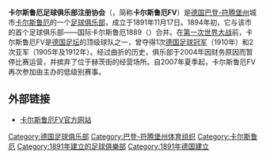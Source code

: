{{Distinguish|卡尔斯鲁厄体育俱乐部}}
{{Unreferenced|time=2020-02-24T01:34:42+00:00}}
{{Infobox football club|
  clubname = 卡尔斯鲁厄FV|
  image    = [[File:Karlsruher_FV_Logo.svg|130px]] |
  fullname = 卡尔斯鲁厄足球俱乐部注册协会<br>Karlsruher Fussball Verein 1891 e.V.|
  nickname = KFV|
  founded  = 1891年|
  ground   = 阿登纳环路体育场|
  capacity = |
  chairman = |
  manager  = |
  league   = 县级C组联赛1区 (XI)|
  season   =  |
  position = |
  pattern_la1=|pattern_b1=|pattern_ra1=|
  leftarm1=ff0000|body1=ff0000|rightarm1=ff0000|shorts1=000000|socks1=000000|
  pattern_la2=|pattern_b2=|pattern_ra2=|
  leftarm2=FFFFFF|body2=FFFFFF|rightarm2=FFFFFF|shorts2=ffffFF|socks2=FFffff|
}}
'''卡尔斯鲁厄足球俱乐部注册协会'''（{{lang-de|'''Karlsruher Fußball Verein e. V.'''}}，简称'''卡尔斯鲁厄FV'''）是[[德国|德国]][[巴登-符腾堡州|巴登-符腾堡州]]城市[[卡尔斯鲁厄|卡尔斯鲁厄]]的一个[[足球俱乐部|足球俱乐部]]，成立于1891年11月17日。1894年初，它与该市的首个足球俱乐部——国际卡尔斯鲁厄1889（{{lang|de|''International FC 1889 Karlsruhe''}}）合并。在[[第一次世界大战|第一次世界大战]]前，卡尔斯鲁厄FV是[[德国足球运动|德国足坛]]的顶级球队之一，曾夺得1次[[德国足球冠军|德国足球冠军]]（1910年）和2次亚军（1905年及1912年）。经过曲折的历史，俱乐部于2004年因财务原因而暂停比赛运营，并摈弃了位于赫茨街的经营场所。自2007年夏季起，卡尔斯鲁厄FV再次参加由{{link-de|巴登足球协会|Badischer Fußballverband}}主办的低级别赛事。

== 外部链接 ==
{{Commonscat|Karlsruher FV}}
* [http://www.karlsruher-fv1891.de/ 卡尔斯鲁厄FV官方网站] {{Wayback|url=http://www.karlsruher-fv1891.de/ |date=20201129041818 }}

{{DEFAULTSORT:Karlsruher FV}}
[[Category:德国足球俱乐部|Category:德国足球俱乐部]]
[[Category:巴登-符腾堡州体育组织|Category:巴登-符腾堡州体育组织]]
[[Category:卡尔斯鲁厄|Category:卡尔斯鲁厄]]
[[Category:1891年建立的足球俱樂部|Category:1891年建立的足球俱樂部]]
[[Category:1891年德国建立|Category:1891年德国建立]]
{{soccer-club-stub}}